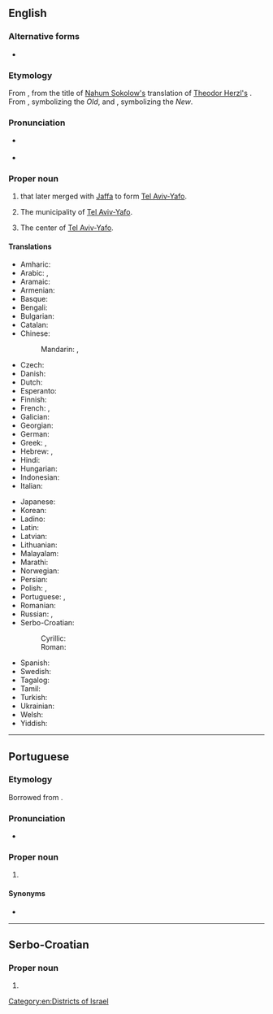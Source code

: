 ==English==
{{wikipedia}}

===Alternative forms===
* {{l|en|Tel-Aviv}}

===Etymology===
From {{etyl|he|en}} {{m|he|תֵּל אָבִיב|tr=tel 'avív}}, from the title of [[w:Nahum Sokolow|Nahum Sokolow's]] translation of [[w:Theodor Herzl|Theodor Herzl's]] {{m|und|w:Altneuland|Altneuland|The Old New Land}}. From {{m|he|תֵּל||tr=tél|hill formed by ancient ruins}}, symbolizing the ''Old'', and {{m|he|אָבִיב||tr='avív|Spring}}, symbolizing the ''New''.

===Pronunciation===
* {{a|UK}} {{IPA|en|/ˈtɛl.əˈvɪv/}}
* {{a|US}} {{IPA|en|/ˈtɛl.əˈviːv/}}

===Proper noun===
{{en-proper noun|head=Tel Aviv}}

# {{place|en|city|c/Israel}} that later merged with [[Jaffa]] to form [[Tel Aviv-Yafo]].
# {{lb|en|informally|or|formerly}} The municipality of [[Tel Aviv-Yafo]].
# The center of [[Tel Aviv-Yafo]].

====Translations====
{{trans-top|city in Israel}}
* Amharic: {{t|am|ቴል አቪቭ}}
* Arabic: {{t|ar|تَلّ أَبِيب}}, {{t|ar|تَلّ أَبِيب يَافَا}}
* Aramaic: {{t|arc|ܬܠ ܐܒܝܒ}}
* Armenian: {{t+|hy|Թել Ավիվ}}
* Basque: {{t|eu|Tel Aviv}}
* Bengali: {{t|bn|তেল আভিভ|sc=Beng}}
* Bulgarian: {{t|bg|Тел Авив}}
* Catalan: {{t|ca|Tel Aviv}}
* Chinese:
*: Mandarin: {{t+|cmn|特拉維夫}}, {{t+|cmn|特拉维夫|tr=Tèlāwéifū}}
* Czech: {{t+|cs|Tel Aviv}}
* Danish: {{t|da|Tel Aviv}}
* Dutch: {{t|nl|Tel Aviv}}
* Esperanto: {{t|eo|Tel-Avivo}}
* Finnish: {{t+|fi|Tel Aviv}}
* French: {{t+|fr|Tel Aviv|m}}, {{t+|fr|Tel-Aviv-Jaffa|m}}
* Galician: {{t|gl|Tel Aviv}}
* Georgian: {{t|ka|თელ-ავივი}}
* German: {{t|de|Tel Aviv-Jaffa}}
* Greek: {{t|el|Τελ Αβίβ|n}}, {{t|el|Τελ Αβίβ-Γιάφα}}
* Hebrew: {{t+|he|תֵּל אָבִיב|f|tr=tel 'avív}}, {{t|he|תֵּל אָבִיב-יָפוֹ|tr=tel 'avív–yáfo}}
* Hindi: {{t|hi|तेल अवीव}}
* Hungarian: {{t+|hu|Tel Aviv}}
* Indonesian: {{t|id|Tel Aviv}}
* Italian: {{t|it|Tel Aviv|f}}
{{trans-mid}}
* Japanese: {{t|ja|テルアビブ|tr=Teru-Abibu}}
* Korean: {{t|ko|텔아비브|tr=Tel-Abibeu}}
* Ladino: {{t|lad|Tel Aviv|sc=Latn}}
* Latin: {{t|la|Telavivum}}
* Latvian: {{t|lv|Telaviva|f}}
* Lithuanian: {{t|lt|Tel Avivas|m}}
* Malayalam: {{t|ml|ടെല് അവീവ്}}
* Marathi: {{t|mr|तेल अवीव|n}}
* Norwegian: {{t|no|Tel Aviv}}
* Persian: {{t|fa|تل‌آویو|tr=tel-âviv}}
* Polish: {{t+|pl|Tel Awiw}}, {{t+|pl|Tel Awiw-Jafa}}
* Portuguese: {{t|pt|Tel Aviv|f}}, {{t|pt|Tel Aviv-Yafo|f}}
* Romanian: {{t|ro|Tel Aviv}}
* Russian: {{t+|ru|Тель-Ави́в|m}}, {{t|ru|Тель-Ави́в — Я́ффо|m}}
* Serbo-Croatian:
*: Cyrillic: {{t|sh|Тел Авив|m}}
*: Roman: {{t|sh|Tel Aviv|m}}
* Spanish: {{t+|es|Tel Aviv|m}}
* Swedish: {{t|sv|Tel Aviv}}
* Tagalog: {{t|tl|Tel Aviv-Yafo}}
* Tamil: {{t|ta|டெல் அவீவ்}}
* Turkish: {{t|tr|Tel Aviv}}
* Ukrainian: {{t|uk|Тель-Аві́в|m}}
* Welsh: {{t|cy|Tel Aviv}}
* Yiddish: {{t|yi|תּל־אָבֿיבֿ|tr=tel–oviv}}
{{trans-bottom}}

[[Category:en:Districts of Israel]]

----

==Portuguese==

===Etymology===
Borrowed from {{bor|pt|he|תֵּל אָבִיב|tr=tel 'avív}}.

===Pronunciation===
* {{a|Brazil}} {{IPA|pt|/ˌtɛ.la.ˈvi.vi/}}

===Proper noun===
{{pt-proper noun|f}}

# {{place|pt|city|c/Israel|t1=Tel Aviv}}

====Synonyms====
* {{l|pt|Tel Aviv-Yafo}}

----

==Serbo-Croatian==
{{wikipedia|lang=sh}}

===Proper noun===
{{sh-proper noun|g=m|head=Tel Aviv}}

# {{place|sh|city|c/Israel|t=Tel Aviv}}